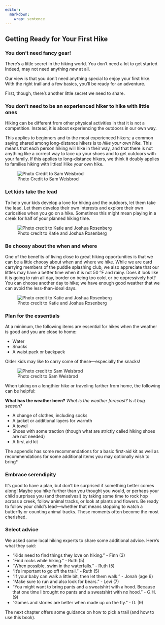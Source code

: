 ```yaml
---
editor: 
  markdown: 
    wrap: sentence
---
```


## Getting Ready for Your First Hike

### You don't need fancy gear!

There's a little secret in the hiking world. You don't need a lot to get started. Indeed, may not need anything _new_ at all.

Our view is that you don’t need anything special to enjoy your first hike.
With the right trail and a few basics, you’ll be ready for an adventure.

First, though, there's another little secret we need to share.

### You don't need to be an experienced hiker to hike with little ones

Hiking can be different from other physical activities in that it is not a competition. Instead, it is about experiencing the outdoors in our own way. 

This applies to beginners and to the most experienced hikers; a common saying shared among long-distance hikers is to *hike your own hike.* This means that each person hiking will hike in their way, and that there is not anything like a correct way to lace up your shoes and to get outdoors with your family. If this applies to long-distance hikers, we think it doubly applies to families hiking with littles! Hike your own hike.

![Photo Credit to Sam Weisbrod](img/ruth-hill.jpg)

### Let kids take the lead

To help your kids develop a love for hiking and the outdoors, let them take the lead.
Let them develop their own interests and explore their own curiosities when you go on a hike.
Sometimes this might mean playing in a creek for half of your planned hiking time.

![Photo credit to Katie and Joshua Rosenberg](img/kidslooking.jpg)

### Be choosy about the when and where

One of the benefits of living close to great hiking opportunities is that we can be a little choosy about when and where we hike. While we are card carrying members of the puddle splashing club, we also appreciate that our littles may have a better time when it is not 50 &deg;F and rainy. Does it look like it is going to rain all day, border on being too cold, or be oppressively hot? You can choose another day to hike; we have enough good weather that we can avoid the less-than-ideal days. 

![Photo credit to Katie and Joshua Rosenberg](img/trees-with-light.jpeg)

### Plan for the essentials

At a minimum, the following items are essential for hikes when the weather is good and you are close to home:

-   Water
-   Snacks
-   A waist pack or backpack

Older kids may like to carry some of these---especially the snacks!

![Photo credit to Sam Weisbrod](img/jo levi backpack.jpg)

When taking on a lengthier hike or traveling farther from home, the following can be helpful:

**What has the weather been?**
*What is the weather forecast?*
*Is it bug season?*

-   A change of clothes, including socks
-   A jacket or additional layers for warmth
-   A towel
-   Shoes with some traction (though what are strictly called hiking shoes are not needed)
-   A first aid kit

The appendix has some recommendations for a basic first-aid kit as well as recommendations for some additional items you may optionally wish to bring*

### Embrace serendipity

It's good to have a plan, but don't be surprised if something better comes along!
Maybe you hike further than you thought you would, or perhaps your child surprises you (and themselves!) by taking some time to rock hop across a creek, follow animal tracks, or look at plants and flowers. Be ready to follow your child’s lead—whether that means stopping to watch a butterfly or counting animal tracks.
These moments often become the most cherished.

### Select advice

We asked some local hiking experts to share some additional advice. Here's what they said:

- "Kids need to find things they love on hiking." - Finn (3)
- "Find rocks while hiking." - Ruth (5)
- "When possible, swim in the waterfalls." - Ruth (5)
- "It's important to go off the trail." - Ruth (5)
- "If your baby can walk a little bit, then let them walk." - Jonah (age 6)
- "Make sure to run and also look for bears." - Levi (7)
- "You might want to bring pants and a sweatshirt with a hood. Because that one time I brought no pants and a sweatshirt with no hood." - G.H. (9)
- "Games and stories are better when made up on the fly." - D. (9)

The next chapter offers some guidance on how to pick a trail (and how to use this book).
